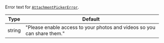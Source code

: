 Error text for [`AttachmentPickerError`](/reactnative/core-components/overlay-provider#attachmentpickererror).

| Type   | Default                                                                 |
| ------ | ----------------------------------------------------------------------- |
| string | "Please enable access to your photos and videos so you can share them." |
